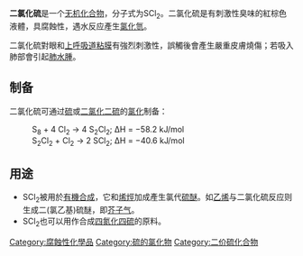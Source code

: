 {{Chembox
|   Name = 二氯化硫
|   ImageFile = Sulfur-dichloride-2D-dimensions.png
<!-- | ImageSize = 220px -->
|   ImageName = 二氯化硫 结构式
|   ImageFileL1 = Sulfur-dichloride-3D-balls.png
| ImageSizeL1 = 140px  
|   ImageNameL1 = 二氯化硫 球棍模型
|   ImageFileR1 = Sulfur-dichloride-3D-vdW.png
| ImageSizeR1 = 140px  
|   ImageNameR1 = 二氯化硫 空间填充模型
|   IUPACName = Sulfur(II) chloride
|   OtherNames = 氯化硫（II）
|Section1={{Chembox Identifiers
| SMILES = ClSCl
| CASNo = 10545-99-0
| CASNo_Ref = {{cascite|correct|CAS}}

| UNII_Ref = {{fdacite|correct|FDA}}
| UNII = 8Q6684WQ9H


| RTECS = WS4500000
| EINECS = 234-129-0
| UNNumber = 1828
|  PubChem = 25353
|  ChemSpiderID = 23682
|  InChI = 1/Cl2S/c1-3-2
|  InChIKey = FWMUJAIKEJWSSY-UHFFFAOYAS
|  StdInChI = 1S/Cl2S/c1-3-2
|  StdInChIKey = FWMUJAIKEJWSSY-UHFFFAOYSA-N

  }}
|Section2 = {{Chembox Properties
|   Formula = Cl<sub>2</sub>S
|   MolarMass = 102.97 
|   Appearance = 紅色液體（[[标准状况|STP]]）
|   Density = （液態）1.621 g/cm<sup>3</sup>
|   Solubility = [[水解|水解]]
|   MeltingPt = −121.0 °C (152.15 K)
|   BoilingPt = 59 °C (332.15 K)
|   RefractIndex = 1.5570
  }}
| Section3 = {{Chembox Structure
|   Coordination = C<sub>2v</sub>
|   Dipole =
  }}
| Section7 = {{Chembox Hazards
|   ExternalMSDS =
|   MainHazards = 腐蚀性
|   RPhrases = {{R14}}, {{R34}}, {{R37}}, {{R50}}
|   SPhrases = {{S1/2}}, {{S26}}, {{S45}}, {{S61}}
  }}
| Section8 = {{Chembox Related
|   OtherCpds = [[四氟化硫|四氟化硫，SF<sub>4</sub>]]<br>[[硫酰氯|硫酰氯，SO<sub>2</sub>Cl<sub>2</sub>]]<br>[[亚硫酰氯|亚硫酰氯，SOCl<sub>2</sub>]]<br>[[二氯化二硫|二氯化二硫，S<sub>2</sub>Cl<sub>2</sub>]]
  }}
}}

'''二氯化硫'''是一个[[无机化合物|无机化合物]]，分子式为SCl<sub>2</sub>。二氯化硫是有刺激性臭味的紅棕色液體，具腐蝕性，遇水反应產生[[氯化氫|氯化氫]]。

二氯化硫對眼和[[上呼吸道|上呼吸道]][[粘膜|粘膜]]有強烈刺激性，誤觸後會產生嚴重皮膚燒傷；若吸入肺部會引起[[肺水腫|肺水腫]]。

== 制备 ==
二氯化硫可通过[[硫|硫]]或[[二氯化二硫|二氯化二硫]]的[[氯化|氯化]]制备：
:S<sub>8</sub>  +  4 Cl<sub>2</sub>  →  4 S<sub>2</sub>Cl<sub>2</sub>; ΔH = −58.2 kJ/mol
:S<sub>2</sub>Cl<sub>2</sub>  + Cl<sub>2</sub>  →  2 SCl<sub>2</sub>; ΔH = −40.6 kJ/mol

== 用途 ==
* SCl<sub>2</sub>被用於[[有機合成|有機合成]]，它和[[烯烴|烯烴]]加成產生氯代[[硫醚|硫醚]]。如[[乙烯|乙烯]]与二氯化硫反应则生成二(氯乙基)硫醚，即[[芥子气|芥子气]]。
* SCl<sub>2</sub>也可以用作合成[[四氮化四硫|四氮化四硫]]的原料。

{{硫化合物}}
{{氯化物}}
[[Category:腐蝕性化學品|Category:腐蝕性化學品]]
[[Category:硫的氯化物|Category:硫的氯化物]]
[[Category:二价硫化合物|Category:二价硫化合物]]


{{Inorganic-compound-stub}}